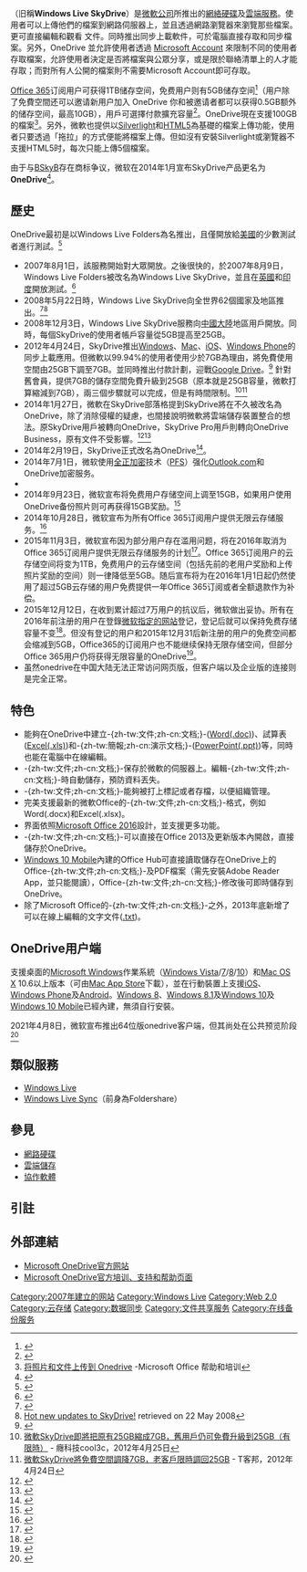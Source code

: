 {{NoteTA
|G1=IT
|G2=Windows
}}
{{Infobox Software
| name = {{lang|en|OneDrive}}
| logo = [[File:Microsoft_Office_OneDrive_(2019–present).svg|64px]]
| caption = OneDrive登入後的主畫面
| developer = [[微軟|微軟]]
| released = {{Start date and age|2007|08|df=no}}
| latest_release_version = 
| latest_release_date = 
| latest_preview_version = 
| latest_preview_date = 
| operating_system = 
| genre = 網路存檔及分享檔案
| website = {{URL|https://onedrive.live.com}}
}}

'''{{lang|en|Microsoft OneDrive}}'''（旧稱'''Windows Live SkyDrive'''）是[[微軟公司|微軟公司]]所推出的[[网络硬盘|網絡硬碟]]及[[雲端服務|雲端服務]]。使用者可以上傳他們的檔案到網路伺服器上，並且透過網路瀏覽器來瀏覽那些檔案。更可直接編輯和觀看 {{lang|en|[[Microsoft_Office|Microsoft Office]]}} 文件。同時推出同步上載軟件，可於電腦直接存取和同步檔案。另外，OneDrive 並允許使用者透過 [[Microsoft_Account|Microsoft Account]] 來限制不同的使用者存取檔案，允許使用者決定是否將檔案與公眾分享，或是限於聯絡清單上的人才能存取；而對所有人公開的檔案則不需要Microsoft Account即可存取。

[[Office_365|Office 365]]订阅用户可获得1TB储存空间，免费用户则有5GB储存空间<ref>{{Cite web |url=https://blog.onedrive.com/onedrive_changes |title=OneDrive官方博客2015年11月2日网页快照 |accessdate=2015年11月3日 |archive-date=2015年11月3日 |archive-url=https://web.archive.org/web/20151103051743/https://blog.onedrive.com/onedrive_changes |dead-url=no }}</ref>（用户除了免費空間还可以邀请新用户加入 OneDrive 你和被邀请者都可以获得0.5GB额外的储存空间，最高10GB），用戶可選擇付款擴充容量<ref>{{Cite web |url=https://onedrive.live.com/about/en-us/plans/ |title=OneDrive Plans |access-date=2014-02-21 |archive-url=https://web.archive.org/web/20140223154851/https://onedrive.live.com/about/en-us/plans/ |archive-date=2014-02-23 |dead-url=yes }}</ref>。OneDrive現在支援100GB的檔案<ref>[https://support.office.com/zh-cn/article/%E5%B0%86%E7%85%A7%E7%89%87%E5%92%8C%E6%96%87%E4%BB%B6%E4%B8%8A%E4%BC%A0%E5%88%B0-onedrive-b00ad3fe-6643-4b16-9212-de00ef02b586 将照片和文件上传到 Onedrive] -Microsoft Office 帮助和培训</ref>。另外，微軟也提供以[[Silverlight|Silverlight]]和[[HTML5|HTML5]]為基礎的檔案上傳功能，使用者只要透過「拖拉」的方式便能將檔案上傳。但如沒有安裝Silverlight或瀏覽器不支援HTML5时，每次只能上傳5個檔案。

由于与[[BSkyB|BSkyB]]存在商标争议，微软在2014年1月宣布SkyDrive产品更名为'''OneDrive'''<ref>{{cite web |url=http://cn.engadget.com/2014/01/27/microsoft-changes-skydrive-name-to-onedrive/ |title=SkyDrive正式更名为OneDrive |publisher=Engadget中国版 |date=2014-01-27 |accessdate=2014-02-15 |archive-date=2014-02-21 |archive-url=https://web.archive.org/web/20140221231634/http://cn.engadget.com/2014/01/27/microsoft-changes-skydrive-name-to-onedrive/ |dead-url=no }}</ref>。

== 歷史 ==
OneDrive最初是以Windows Live Folders為名推出，且僅開放給[[美國|美國]]的少數測試者進行測試。<ref>{{Cite web |url=http://www.winsupersite.com/showcase/wl_2007_preview.asp |title=A Look at the Next Generation |accessdate=2009-01-15 |archive-date=2007-06-29 |archive-url=https://web.archive.org/web/20070629190005/http://www.winsupersite.com/showcase/wl_2007_preview.asp |dead-url=yes }}</ref> 
*2007年8月1日，該服務開始對大眾開放。之後很快的，於2007年8月9日，Windows Live Folders被改名為Windows Live SkyDrive，並且在[[英國|英國]]和[[印度|印度]]開放測試。<ref>{{Cite web |url=http://skydriveteam.spaces.live.com/blog/cns!977F793E846B3C96!124.entry |title=Introducing Windows Live Skydrive! |accessdate=2009-01-15 |archive-date=2008-05-11 |archive-url=https://web.archive.org/web/20080511142409/http://skydriveteam.spaces.live.com/blog/cns%21977F793E846B3C96%21124.entry |dead-url=yes }}</ref> 
*2008年5月22日時，Windows Live SkyDrive向全世界62個國家及地區推出。<ref>{{Cite web |url=http://skydriveteam.spaces.live.com/blog/cns!977F793E846B3C96!1697.entry |title=Welcome to the bigger, better, faster SkyDrive! |accessdate=2009-01-15 |archive-date=2008-07-04 |archive-url=https://web.archive.org/web/20080704064340/http://skydriveteam.spaces.live.com/blog/cns%21977F793E846B3C96%211697.entry |dead-url=yes }}</ref><ref>[http://skydriveteam.spaces.live.com/blog/cns!977F793E846B3C96!3837.entry Hot new updates to SkyDrive!] {{Wayback|url=http://skydriveteam.spaces.live.com/blog/cns!977F793E846B3C96!3837.entry |date=20080704064324 }} retrieved on 22 May 2008</ref>
*2008年12月3日，Windows Live SkyDrive服務向[[中國大陸|中國大陸]]地區用戶開放。同時，每個SkyDrive的使用者帳戶容量從5GB提高至25GB。
*2012年4月24日，SkyDrive推出[[Windows|Windows]]、[[Mac|Mac]]、[[iOS|iOS]]、[[Windows_10_Mobile|Windows Phone]]的同步上載應用。但微軟以99.94%的使用者使用少於7GB為理由，將免費使用空間由25GB下調至7GB。並同時推出付款計劃，迎戰[[Google_Drive|Google Drive]]。<ref>{{cite web |url=http://www.bnext.com.tw/focus/view/cid/103/id/22960 |title=存档副本 |accessdate=2012-04-25 |deadurl=yes |archiveurl=https://web.archive.org/web/20120427004511/http://www.bnext.com.tw/focus/view/cid/103/id/22960 |archivedate=2012-04-27 }}</ref> 針對舊會員，提供7GB的儲存空間免費升級到25GB（原本就是25GB容量，微軟打算縮減到7GB），兩三個步驟就可以完成，但是有時間限制。<ref>[http://www.cool3c.com/article/58116 微軟SkyDrive即將把原有25GB縮成7GB，舊用戶仍可免費升級到25GB（有限時）] {{Wayback|url=http://www.cool3c.com/article/58116 |date=20140313121440 }} - 癮科技cool3c，2012年4月25日</ref><ref>[http://www.techbang.com/posts/9095-microsoft-skydrive-a-free-space-to-upgrade-to-7gb-old-customers-directly-25gb 微軟SkyDrive將免費空間調降7GB，老客戶限時調回25GB] {{Wayback|url=http://www.techbang.com/posts/9095-microsoft-skydrive-a-free-space-to-upgrade-to-7gb-old-customers-directly-25gb |date=20140313105957 }} - T客邦，2012年4月24日</ref>
* 2014年1月27日，微軟在SkyDrive部落格提到SkyDrive將在不久被改名為OneDrive，除了消除侵權的疑慮，也間接說明微軟將雲端儲存裝置整合的想法。原SkyDrive用戶被轉向OneDrive，SkyDrive Pro用戶則轉向OneDrive Business，原有文件不受影響。<ref>{{Cite web |url=http://www.freegroup.org/2014/01/skydrive-will-soon-become-onedrive/ |title=存档副本 |access-date=2014-02-04 |archive-url=https://archive.is/20140204025756/http://www.freegroup.org/2014/01/skydrive-will-soon-become-onedrive/ |archive-date=2014-02-04 |dead-url=yes }}</ref><ref>{{Cite web |url=http://blog.onedrive.com/onedrive-for-everything-your-life/ |title=存档副本 |accessdate=2014-02-04 |archive-date=2014-05-14 |archive-url=https://web.archive.org/web/20140514161558/https://blog.onedrive.com/onedrive-for-everything-your-life/ |dead-url=no }}</ref>
* 2014年2月19日，SkyDrive正式改名為OneDrive<ref>{{cite web|author=Paul Thurrott|title=OneDrive Goes Live:A rebranding and a not so subtle refocusing|url=http://winsupersite.com/skydrive/onedrive-goes-live|publisher=Supersite for Windows|accessdate=2014-02-20|archive-url=https://web.archive.org/web/20140220001625/http://winsupersite.com/skydrive/onedrive-goes-live|archive-date=2014-02-20|dead-url=yes}}</ref>。
* 2014年7月1日，微软使用[[全正加密|全正加密]]技术（[[PFS|PFS]]）强化[[Outlook.com|Outlook.com]]和OneDrive加密服务。{{來源請求}}
* {{fact|2014年7月2日，OneDrive在中国大陆无法访问，其故障为[[DNS|DNS]]污染。}}
* 2014年9月23日，微软宣布将免费用户存储空间上调至15GB，如果用户使用OneDrive备份照片则可再获得15GB奖励。<ref>{{Cite web |url=http://soft.yesky.com/455/39173955.shtml |title=存档副本 |access-date=2015-11-11 |archive-url=https://web.archive.org/web/20150424113726/http://soft.yesky.com/455/39173955.shtml |archive-date=2015-04-24 |dead-url=yes }}</ref>
* 2014年10月28日，微软宣布为所有Office 365订阅用户提供无限云存储服务。<ref>{{Cite web |url=http://tech.163.com/14/1028/05/A9KB62BT000915BD.html |title=存档副本 |accessdate=2015-11-11 |archive-date=2015-03-12 |archive-url=https://web.archive.org/web/20150312113953/http://tech.163.com/14/1028/05/A9KB62BT000915BD.html |dead-url=no }}</ref>
* 2015年11月3日，微软宣布因为部分用户存在滥用问题，将在2016年取消为Office 365订阅用户提供无限云存储服务的计划<ref>{{cite news |url=https://blog.onedrive.com/onedrive_changes/ |title=OneDrive storage plans change in pursuit of productivity and collaboration |work=The One Drive Blog |publisher=Microsoft |date=2015-11-02 |accessdate=2015-11-12 |archive-date=2015-11-13 |archive-url=https://web.archive.org/web/20151113041900/http://blog.onedrive.com/onedrive_changes/ |dead-url=no }}</ref>。Office 365订阅用户的云存储空间将变为1TB，免费用户的云存储空间（包括先前的老用户奖励和上传照片奖励的空间）则一律降低至5GB。随后宣布将为在2016年1月1日起仍然使用了超过5GB云存储的用户免费提供一年Office 365订阅或者全额退款作为补偿。
* 2015年12月12日，在收到累计超过7万用户的抗议后，微软做出妥协。所有在2016年前注册的用户在登錄[https://web.archive.org/web/20151212021527/https://preview.onedrive.com/bonus/ 微软指定的网站]登记，登记后就可以保持免费存储容量不变<ref>{{cite news |url=https://onedrive.uservoice.com/forums/262982-onedrive/suggestions/10524099-give-us-back-our-storage |title=Give us back our storage |work=The One Drive Uservoice |publisher=Uservoice |date=2015-11-03 |accessdate=2015-11-21 |archive-date=2015-12-04 |archive-url=https://web.archive.org/web/20151204090755/https://onedrive.uservoice.com/forums/262982-onedrive/suggestions/10524099-give-us-back-our-storage |dead-url=no }}</ref>。但没有登记的用户和2015年12月31后新注册的用户的免费空间都会缩减到5GB，Office365的订阅用户也不能继续保持无限存储空间，但部分Office 365用户仍将获得无限容量的OneDrive<ref>{{cite news |url=http://news.mydrivers.com/1/463/463034.htm |title=微软OneDrive云盘无限容量回来了！ |publisher=驱动之家 |accessdate=2015-12-24 |archive-date=2015-12-25 |archive-url=https://web.archive.org/web/20151225120120/http://news.mydrivers.com/1/463/463034.htm |dead-url=no }}</ref>。
* 虽然onedrive在中国大陆无法正常访问网页版，但客户端以及企业版的连接则是完全正常。{{來源請求}}

== 特色 ==
*能夠在OneDrive中建立-{zh-tw:文件;zh-cn:文档;}-([[Word|Word(.doc)]])、試算表([[Excel|Excel(.xls)]])和-{zh-tw:簡報;zh-cn:演示文档;}-([[PowerPoint|PowerPoint(.ppt)]])等，同時也能在電腦中在線編輯。
*-{zh-tw:文件;zh-cn:文档;}-保存於微軟的伺服器上。編輯-{zh-tw:文件;zh-cn:文档;}-時自動儲存，預防資料丟失。
*-{zh-tw:文件;zh-cn:文档;}-能夠被打上標記或者存檔，以便組織管理。
*完美支援最新的微軟Office的-{zh-tw:文件;zh-cn:文档;}-格式，例如Word(.docx)和Excel(.xlsx)。
*界面依照[[Microsoft_Office_2016|Microsoft Office 2016]]設計，並支援更多功能。
*-{zh-tw:文件;zh-cn:文档;}-可以直接在Office 2013及更新版本內開啟，直接儲存於OneDrive。
*[[Windows_10_Mobile|Windows 10 Mobile]]內建的Office Hub可直接讀取儲存在OneDrive上的Office-{zh-tw:文件;zh-cn:文档;}-及PDF檔案（需先安裝Adobe Reader App，並只能閱讀），Office-{zh-tw:文件;zh-cn:文档;}-修改後可即時儲存到OneDrive。
*除了Microsoft Office的-{zh-tw:文件;zh-cn:文档;}-之外，2013年底新增了可以在線上編輯的文字文件([[.txt|.txt]])。

== OneDrive用户端 ==
支援桌面的[[Microsoft_Windows|Microsoft Windows]]作業系統（[[Windows_Vista|Windows Vista]]/[[Windows_7|7]]/[[Windows_8|8]]/[[Windows_10|10]]）和[[Mac_OS_X|Mac OS X]] 10.6以上版本（可由[[Mac_App_Store|Mac App Store]]下載），並在行動裝置上支援[[iOS|iOS]]、[[Windows_Phone|Windows Phone]]及[[Android|Android]]。[[Windows_8|Windows 8]]、[[Windows_8.1|Windows 8.1]]及[[Windows_10|Windows 10]]及[[Windows_10_Mobile|Windows 10 Mobile]]已經內建，無須自行安裝。

2021年4月8日，微软宣布推出64位版onedrive客户端，但其尚处在公共预览阶段<ref>{{cite news |title=OneDrive sync 64-bit for Windows now in public preview |url=https://techcommunity.microsoft.com/t5/microsoft-onedrive-blog/onedrive-sync-64-bit-for-windows-now-in-public-preview/ba-p/2260619 |work=The One Drive Blog |publisher=Microsoft |date=2021-04-08 |accessdate=2021-04-22 |archive-date=2021-05-05 |archive-url=https://web.archive.org/web/20210505191820/https://techcommunity.microsoft.com/t5/microsoft-onedrive-blog/onedrive-sync-64-bit-for-windows-now-in-public-preview/ba-p/2260619 |dead-url=no }}</ref>
== 類似服務 ==
*[[Windows_Live|Windows Live]]
*[[Windows_Live_Sync|Windows Live Sync]]（前身為Foldershare）

==參見==
* [[網路硬碟|網路硬碟]] 
* [[雲端儲存|雲端儲存]]
* [[協作軟體|協作軟體]]

== 引註 ==
{{Reflist|2}}

== 外部連結 ==
*[https://web.archive.org/web/20191004211913/https://onedrive.live.com/ Microsoft OneDrive官方网站]
*[https://support.office.com/zh-cn/onedrive Microsoft OneDrive官方培训、支持和帮助页面]{{Wayback|url=https://support.office.com/zh-cn/onedrive |date=20160623172041 }}

{{Windows Live}}
{{Microsoft}}
{{Microsoft Windows components}}

[[Category:2007年建立的网站|Category:2007年建立的网站]]
[[Category:Windows_Live|Category:Windows Live]]
[[Category:Web_2.0|Category:Web 2.0]]
[[Category:云存储|Category:云存储]]
[[Category:数据同步|Category:数据同步]]
[[Category:文件共享服务|Category:文件共享服务]]
[[Category:在线备份服务|Category:在线备份服务]]